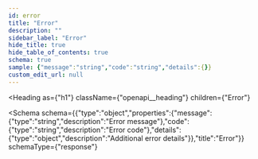 ```yaml
---
id: error
title: "Error"
description: ""
sidebar_label: "Error"
hide_title: true
hide_table_of_contents: true
schema: true
sample: {"message":"string","code":"string","details":{}}
custom_edit_url: null
---
```



<Heading
  as={"h1"}
  className={"openapi__heading"}
  children={"Error"}
>
</Heading>





<Schema
  schema={{"type":"object","properties":{"message":{"type":"string","description":"Error message"},"code":{"type":"string","description":"Error code"},"details":{"type":"object","description":"Additional error details"}},"title":"Error"}}
  schemaType={"response"}
>
  
</Schema>
            
